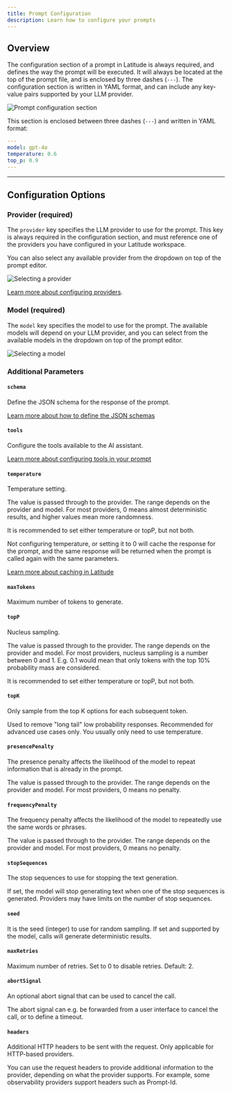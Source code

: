 ```yaml
---
title: Prompt Configuration
description: Learn how to configure your prompts
---
```


## Overview

The configuration section of a prompt in Latitude is always required, and defines the way the prompt will be executed. It will always be located at the top of the prompt file, and is enclosed by three dashes (`---`). The configuration section is written in YAML format, and can include any key-value pairs supported by your LLM provider.

![Prompt configuration section](/assets/prompt_config.png)

This section is enclosed between three dashes (`---`) and written in YAML format:

```yaml
---
model: gpt-4o
temperature: 0.6
top_p: 0.9
---
```

---

## Configuration Options

### Provider (required)

The `provider` key specifies the LLM provider to use for the prompt. This key is always required in the configuration section, and must reference one of the providers you have configured in your Latitude workspace.

You can also select any available provider from the dropdown on top of the prompt editor.

![Selecting a provider](/assets/prompt_provider.png)

[Learn more about configuring providers](/guides/getting-started/providers).

### Model (required)

The `model` key specifies the model to use for the prompt. The available models will depend on your LLM provider, and you can select from the available models in the dropdown on top of the prompt editor.

![Selecting a model](/assets/prompt_model.png)

### Additional Parameters

#### **`schema`**

Define the JSON schema for the response of the prompt.

[Learn more about how to define the JSON schemas](/guides/prompt-manager/json-output)

#### **`tools`**

Configure the tools available to the AI assistant.

[Learn more about configuring tools in your prompt](/guides/prompt-manager/tools)

#### **`temperature`**

Temperature setting.

The value is passed through to the provider. The range depends on the provider and model. For most providers, 0 means almost deterministic results, and higher values mean more randomness.

It is recommended to set either temperature or topP, but not both.

<Note>
  Not configuring temperature, or setting it to 0 will cache the response for the prompt, and the same response will be returned when the prompt is called again with the same parameters.

  [Learn more about caching in Latitude](/guides/prompt-manager/cache)
</Note>

#### **`maxTokens`**

Maximum number of tokens to generate.

#### **`topP`**

Nucleus sampling.

The value is passed through to the provider. The range depends on the provider and model. For most providers, nucleus sampling is a number between 0 and 1. E.g. 0.1 would mean that only tokens with the top 10% probability mass are considered.

It is recommended to set either temperature or topP, but not both.

#### **`topK`**

Only sample from the top K options for each subsequent token.

Used to remove "long tail" low probability responses. Recommended for advanced use cases only. You usually only need to use temperature.

#### **`presencePenalty`**

The presence penalty affects the likelihood of the model to repeat information that is already in the prompt.

The value is passed through to the provider. The range depends on the provider and model. For most providers, 0 means no penalty.

#### **`frequencyPenalty`**

The frequency penalty affects the likelihood of the model to repeatedly use the same words or phrases.

The value is passed through to the provider. The range depends on the provider and model. For most providers, 0 means no penalty.

#### **`stopSequences`**

The stop sequences to use for stopping the text generation.

If set, the model will stop generating text when one of the stop sequences is generated. Providers may have limits on the number of stop sequences.

#### **`seed`**

It is the seed (integer) to use for random sampling. If set and supported by the model, calls will generate deterministic results.

#### **`maxRetries`**

Maximum number of retries. Set to 0 to disable retries. Default: 2.

#### **`abortSignal`**

An optional abort signal that can be used to cancel the call.

The abort signal can e.g. be forwarded from a user interface to cancel the call, or to define a timeout.

#### **`headers`**

Additional HTTP headers to be sent with the request. Only applicable for HTTP-based providers.

You can use the request headers to provide additional information to the provider, depending on what the provider supports. For example, some observability providers support headers such as Prompt-Id.
